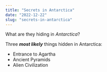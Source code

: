 ```yaml
---
title: "Secrets in Antarctica"
date: "2022-12-22"
slug: "secrets-in-antarctica"
---
```


What are they hiding in _Antarctica_?

Three **_most likely_** things hidden in Antarctica:

- Entrance to Agartha
- Ancient Pyramids
- Alien Civilization
